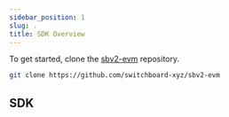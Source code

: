```yaml
---
sidebar_position: 1
slug: .
title: SDK Overview
---
```


To get started, clone the
[sbv2-evm](https://github.com/switchboard-xyz/sbv2-evm) repository.

```bash
git clone https://github.com/switchboard-xyz/sbv2-evm
```

## SDK


<CoreDaoSdkLibraries />
